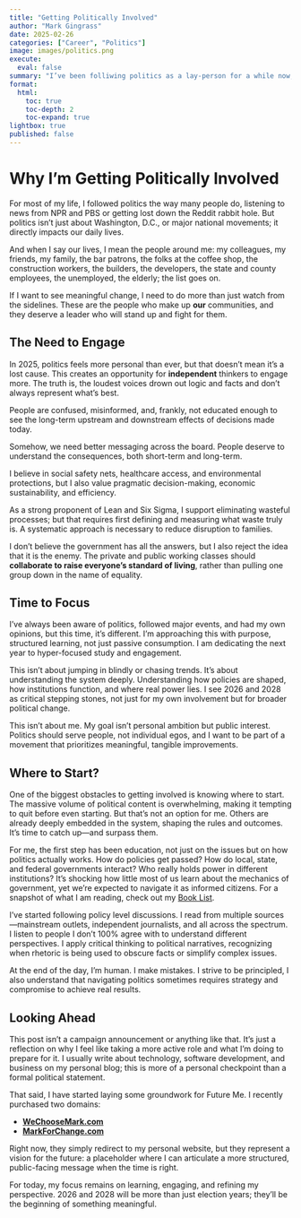 ```yaml
---
title: "Getting Politically Involved"
author: "Mark Gingrass"
date: 2025-02-26
categories: ["Career", "Politics"]
image: images/politics.png
execute:
  eval: false
summary: "I’ve been folliwing politics as a lay-person for a while now, but now I’m taking it seriously and with a purpose. This isn’t just casual interest anymore; it’s a focused effort to understand how and where real change happens. My goal is to think about the bigger picture and do something meaningful in the public interest. I see 2026 and 2028 as major stepping stones, and I’m using the next year to sharpen my knowledge. For now, it’s all about learning, engaging, and getting ready. 2025 is the year for exploring."
format:
  html:
    toc: true
    toc-depth: 2
    toc-expand: true
lightbox: true
published: false
---
```


# **Why I'm Getting Politically Involved**

For most of my life, I followed politics the way many people do, listening to news from NPR and PBS or getting lost down the Reddit rabbit hole. But politics isn’t just about Washington, D.C., or major national movements; it directly impacts our daily lives.

And when I say our lives, I mean the people around me: my colleagues, my friends, my family, the bar patrons, the folks at the coffee shop, the construction workers, the builders, the developers, the state and county employees, the unemployed, the elderly; the list goes on.

If I want to see meaningful change, I need to do more than just watch from the sidelines. These are the people who make up **our** communities, and they deserve a leader who will stand up and fight for them.

## **The Need to Engage**

In 2025, politics feels more personal than ever, but that doesn’t mean it’s a lost cause. This creates an opportunity for **independent** thinkers to engage more. The truth is, the loudest voices drown out logic and facts and don’t always represent what’s best.

People are confused, misinformed, and, frankly, not educated enough to see the long-term upstream and downstream effects of decisions made today.

::: callout-important
Somehow, we need better messaging across the board. People deserve to understand the consequences, both short-term and long-term.
:::

I believe in social safety nets, healthcare access, and environmental protections, but I also value pragmatic decision-making, economic sustainability, and efficiency.

As a strong proponent of Lean and Six Sigma, I support eliminating wasteful processes; but that requires first defining and measuring what waste truly is. A systematic approach is necessary to reduce disruption to families.

I don’t believe the government has all the answers, but I also reject the idea that it is the enemy. The private and public working classes should **collaborate to raise everyone’s standard of living**, rather than pulling one group down in the name of equality.

## **Time to Focus**

I’ve always been aware of politics, followed major events, and had my own opinions, but this time, it’s different. I’m approaching this with purpose, structured learning, not just passive consumption. I am dedicating the next year to hyper-focused study and engagement.

This isn’t about jumping in blindly or chasing trends. It’s about understanding the system deeply. Understanding how policies are shaped, how institutions function, and where real power lies. I see 2026 and 2028 as critical stepping stones, not just for my own involvement but for broader political change.

This isn’t about me. My goal isn’t personal ambition but public interest. Politics should serve people, not individual egos, and I want to be part of a movement that prioritizes meaningful, tangible improvements.

## **Where to Start?**

One of the biggest obstacles to getting involved is knowing where to start. The massive volume of political content is overwhelming, making it tempting to quit before even starting. But that’s not an option for me. Others are already deeply embedded in the system, shaping the rules and outcomes. It’s time to catch up—and surpass them.

For me, the first step has been education, not just on the issues but on how politics actually works. How do policies get passed? How do local, state, and federal governments interact? Who really holds power in different institutions? It’s shocking how little most of us learn about the mechanics of government, yet we’re expected to navigate it as informed citizens. For a snapshot of what I am reading, check out my [Book List](https://markgingrass.com/booklist).

I've started following policy level discussions. I read from multiple sources—mainstream outlets, independent journalists, and all across the spectrum. I listen to people I don’t 100% agree with to understand different perspectives. I apply critical thinking to political narratives, recognizing when rhetoric is being used to obscure facts or simplify complex issues.

At the end of the day, I’m human. I make mistakes. I strive to be principled, I also understand that navigating politics sometimes requires strategy and compromise to achieve real results.

## **Looking Ahead**

This post isn’t a campaign announcement or anything like that. It’s just a reflection on why I feel like taking a more active role and what I’m doing to prepare for it. I usually write about technology, software development, and business on my personal blog; this is more of a personal checkpoint than a formal political statement.

That said, I have started laying some groundwork for Future Me. I recently purchased two domains:

-   [**WeChooseMark.com**](https://wechoosemark.com)
-   [**MarkForChange.com**](https://mark4change.com)

Right now, they simply redirect to my personal website, but they represent a vision for the future: a placeholder where I can articulate a more structured, public-facing message when the time is right.

For today, my focus remains on learning, engaging, and refining my perspective. 2026 and 2028 will be more than just election years; they’ll be the beginning of something meaningful.

